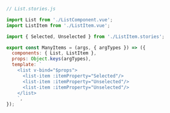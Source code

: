 ```js
// List.stories.js

import List from './ListComponent.vue';
import ListItem from './ListItem.vue';

import { Selected, Unselected } from './ListItem.stories';

export const ManyItems = (args, { argTypes }) => ({
  components: { List, ListItem },
  props: Object.keys(argTypes),
  template: `
    <list v-bind="$props">
      <list-item :itemProperty="Selected"/>
      <list-item :itemProperty="Unselected"/>
      <list-item :itemProperty="Unselected"/>
    </list>
    `,
});
```